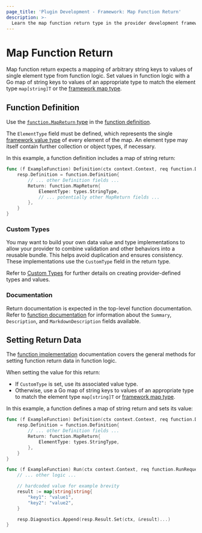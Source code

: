 ```yaml
---
page_title: 'Plugin Development - Framework: Map Function Return'
description: >-
  Learn the map function return type in the provider development framework.
---
```


# Map Function Return

Map function return expects a mapping of arbitrary string keys to values of single element type from function logic. Set values in function logic with a Go map of string keys to values of an appropriate type to match the element type `map[string]T` or the [framework map type](/terraform/plugin/framework/handling-data/types/map).

## Function Definition

Use the [`function.MapReturn` type](https://pkg.go.dev/github.com/hashicorp/terraform-plugin-framework/function#MapReturn) in the [function definition](/terraform/plugin/framework/functions/implementation#definition-method).

The `ElementType` field must be defined, which represents the single [framework value type](/terraform/plugin/framework/handling-data/types) of every element of the map. An element type may itself contain further collection or object types, if necessary.

In this example, a function definition includes a map of string return:

```go
func (f ExampleFunction) Definition(ctx context.Context, req function.DefinitionRequest, resp *function.DefinitionResponse) {
    resp.Definition = function.Definition{
        // ... other Definition fields ...
        Return: function.MapReturn{
            ElementType: types.StringType,
            // ... potentially other MapReturn fields ...
        },
    }
}
```

### Custom Types

You may want to build your own data value and type implementations to allow your provider to combine validation and other behaviors into a reusable bundle. This helps avoid duplication and ensures consistency. These implementations use the `CustomType` field in the return type.

Refer to [Custom Types](/terraform/plugin/framework/handling-data/types/custom) for further details on creating provider-defined types and values.

### Documentation

Return documentation is expected in the top-level function documentation. Refer to [function documentation](/terraform/plugin/framework/functions/documentation) for information about the `Summary`, `Description`, and `MarkdownDescription` fields available.

## Setting Return Data

The [function implementation](/terraform/plugin/framework/functions/implementation) documentation covers the general methods for setting function return data in function logic.

When setting the value for this return:

* If `CustomType` is set, use its associated value type.
* Otherwise, use a Go map of string keys to values of an appropriate type to match the element type `map[string]T` or [framework map type](/terraform/plugin/framework/handling-data/types/map).

In this example, a function defines a map of string return and sets its value:

```go
func (f ExampleFunction) Definition(ctx context.Context, req function.DefinitionRequest, resp *function.DefinitionResponse) {
    resp.Definition = function.Definition{
        // ... other Definition fields ...
        Return: function.MapReturn{
            ElementType: types.StringType,
        },
    }
}

func (f ExampleFunction) Run(ctx context.Context, req function.RunRequest, resp *function.RunResponse) {
    // ... other logic ...

    // hardcoded value for example brevity
    result := map[string]string{
        "key1": "value1",
        "key2": "value2",
    }

    resp.Diagnostics.Append(resp.Result.Set(ctx, &result)...)
}
```
